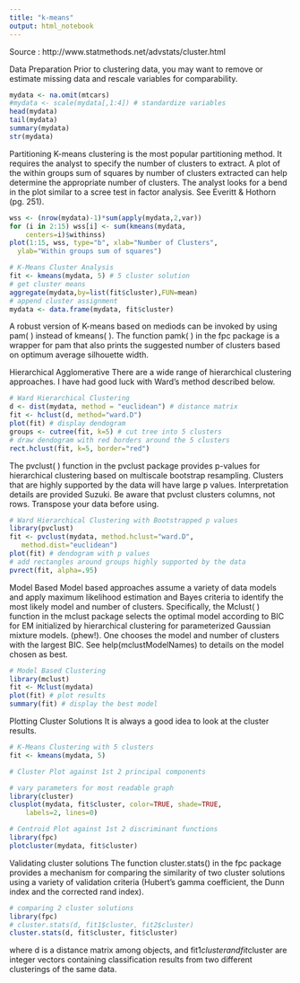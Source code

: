 ```yaml
---
title: "k-means"
output: html_notebook
---
```

Source : http://www.statmethods.net/advstats/cluster.html

Data Preparation
Prior to clustering data, you may want to remove or estimate missing data and rescale variables for comparability.
```r
mydata <- na.omit(mtcars)
#mydata <- scale(mydata[,1:4]) # standardize variables
head(mydata)
tail(mydata)
summary(mydata)
str(mydata)
```
Partitioning
K-means clustering is the most popular partitioning method. It requires the analyst to specify the number of clusters to extract. A plot of the within groups sum of squares by number of clusters extracted can help determine the appropriate number of clusters. The analyst looks for a bend in the plot similar to a scree test in factor analysis. See Everitt & Hothorn (pg. 251).
```r
wss <- (nrow(mydata)-1)*sum(apply(mydata,2,var))
for (i in 2:15) wss[i] <- sum(kmeans(mydata, 
  	centers=i)$withinss)
plot(1:15, wss, type="b", xlab="Number of Clusters",
  ylab="Within groups sum of squares")
```
```r
# K-Means Cluster Analysis
fit <- kmeans(mydata, 5) # 5 cluster solution
# get cluster means 
aggregate(mydata,by=list(fit$cluster),FUN=mean)
# append cluster assignment
mydata <- data.frame(mydata, fit$cluster)
```
A robust version of K-means based on mediods can be invoked by using pam( ) instead of kmeans( ). The function pamk( ) in the fpc package is a wrapper for pam that also prints the suggested number of clusters based on optimum average silhouette width.


Hierarchical Agglomerative
There are a wide range of hierarchical clustering approaches. I have had good luck with Ward's method described below.
```r
# Ward Hierarchical Clustering
d <- dist(mydata, method = "euclidean") # distance matrix
fit <- hclust(d, method="ward.D") 
plot(fit) # display dendogram
groups <- cutree(fit, k=5) # cut tree into 5 clusters
# draw dendogram with red borders around the 5 clusters 
rect.hclust(fit, k=5, border="red")
```
The pvclust( ) function in the pvclust package provides p-values for hierarchical clustering based on multiscale bootstrap resampling. Clusters that are highly supported by the data will have large p values. Interpretation details are provided Suzuki. Be aware that pvclust clusters columns, not rows. Transpose your data before using.
```r
# Ward Hierarchical Clustering with Bootstrapped p values
library(pvclust)
fit <- pvclust(mydata, method.hclust="ward.D",
   method.dist="euclidean")
plot(fit) # dendogram with p values
# add rectangles around groups highly supported by the data
pvrect(fit, alpha=.95)
```
Model Based
Model based approaches assume a variety of data models and apply maximum likelihood estimation and Bayes criteria to identify the most likely model and number of clusters. Specifically, the Mclust( ) function in the mclust package selects the optimal model according to BIC for EM initialized by hierarchical clustering for parameterized Gaussian mixture models. (phew!). One chooses the model and number of clusters with the largest BIC. See help(mclustModelNames) to details on the model chosen as best.
```r
# Model Based Clustering
library(mclust)
fit <- Mclust(mydata)
plot(fit) # plot results 
summary(fit) # display the best model
```

Plotting Cluster Solutions
It is always a good idea to look at the cluster results.

```r
# K-Means Clustering with 5 clusters
fit <- kmeans(mydata, 5)

# Cluster Plot against 1st 2 principal components

# vary parameters for most readable graph
library(cluster) 
clusplot(mydata, fit$cluster, color=TRUE, shade=TRUE, 
  	labels=2, lines=0)

# Centroid Plot against 1st 2 discriminant functions
library(fpc)
plotcluster(mydata, fit$cluster)
```
Validating cluster solutions
The function cluster.stats() in the fpc package provides a mechanism for comparing the similarity of two cluster solutions using a variety of validation criteria (Hubert's gamma coefficient, the Dunn index and the corrected rand index).
```r
# comparing 2 cluster solutions
library(fpc)
# cluster.stats(d, fit1$cluster, fit2$cluster)
cluster.stats(d, fit$cluster, fit$cluster)
```
where d is a distance matrix among objects, and fit1$cluster and fit$cluster are integer vectors containing classification results from two different clusterings of the same data.
